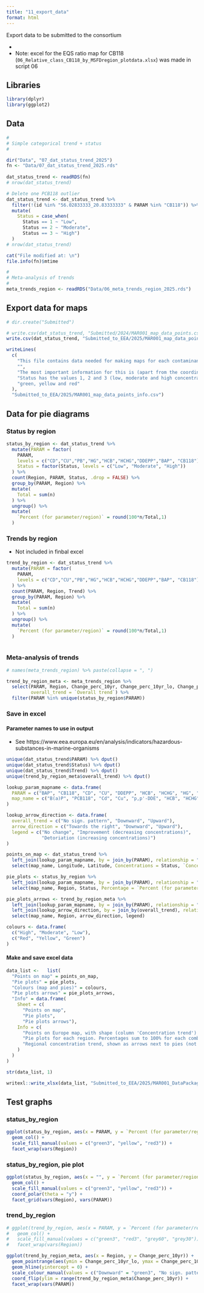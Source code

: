 ```yaml
---
title: "11_export_data"
format: html
---
```



Export data to be submitted to the consortium   

* 
* Note: excel for the EQS ratio map for CB118 (`06_Relative_class_CB118_by_MSFDregion_plotdata.xlsx`) was made in script 06   


## Libraries  
```r

library(dplyr)  
library(ggplot2)

```


## Data  
```r

#
# Simple categorical trend + status
#

dir("Data", "07_dat_status_trend_2025")
fn <- "Data/07_dat_status_trend_2025.rds"
  
dat_status_trend <- readRDS(fn)
# nrow(dat_status_trend)

# Delete one PCB118 outlier
dat_status_trend <- dat_status_trend %>%
  filter(!(id %in% "56.02833333_20.83333333" & PARAM %in% "CB118")) %>%
  mutate(
    Status = case_when(
      Status == 1 ~ "Low",
      Status == 2 ~ "Moderate",
      Status == 3 ~ "High")
  )
# nrow(dat_status_trend)

cat("File modified at: \n")
file.info(fn)$mtime

#
# Meta-analysis of trends  
#
meta_trends_region <- readRDS("Data/06_meta_trends_region_2025.rds")


```

## Export data for maps  
```r

# dir.create("Submitted")

# write.csv(dat_status_trend, "Submitted/2024/MAR001_map_data_points.csv")  
write.csv(dat_status_trend, "Submitted_to_EEA/2025/MAR001_map_data_points.csv")  

writeLines(
  c(
    "This file contains data needed for making maps for each contaminant. ",
    "",
    "The most important information for this is (apart from the coordinates) the columns Trends and Status. ",
    "Status has the values 1, 2 and 3 (low, moderate and high concentrations) and can be plotted using the colors",
    "green, yellow and red"
  ), 
  "Submitted_to_EEA/2025/MAR001_map_data_points_info.csv")  


```


## Data for pie diagrams  

### Status by region

```r

status_by_region <- dat_status_trend %>%
  mutate(PARAM = factor(
    PARAM, 
    levels = c("CD","CU","PB","HG","HCB","HCHG","DDEPP","BAP", "CB118")),
    Status = factor(Status, levels = c("Low", "Moderate", "High"))
  ) %>%
  count(Region, PARAM, Status, .drop = FALSE) %>%
  group_by(PARAM, Region) %>%
  mutate(
    Total = sum(n)
  ) %>%
  ungroup() %>%
  mutate(
    `Percent (for parameter/region)` = round(100*n/Total,1)
  )

```


### Trends by region   

* Not included in finbal excel  

```r

trend_by_region <- dat_status_trend %>%
  mutate(PARAM = factor(
    PARAM, 
    levels = c("CD","CU","PB","HG","HCB","HCHG","DDEPP","BAP", "CB118"))
  ) %>%
  count(PARAM, Region, Trend) %>%
  group_by(PARAM, Region) %>%
  mutate(
    Total = sum(n)
  ) %>%
  ungroup() %>%
  mutate(
    `Percent (for parameter/region)` = round(100*n/Total,1)
  )
  

```


### Meta-analysis of trends  

```r

# names(meta_trends_region) %>% paste(collapse = ", ")

trend_by_region_meta <- meta_trends_region %>%
  select(PARAM, Region, Change_perc_10yr, Change_perc_10yr_lo, Change_perc_10yr_up, 
         overall_trend = `Overall trend`) %>%
  filter(PARAM %in% unique(status_by_region$PARAM))


```


### Save in excel  

#### Parameter names to use in output  

* See https://www.eea.europa.eu/en/analysis/indicators/hazardous-substances-in-marine-organisms

```r

unique(dat_status_trend$PARAM) %>% dput()
unique(dat_status_trend$Status) %>% dput()
unique(dat_status_trend$Trend) %>% dput()
unique(trend_by_region_meta$overall_trend) %>% dput()

lookup_param_mapname <- data.frame(
  PARAM = c("BAP", "CB118", "CD", "CU", "DDEPP", "HCB", "HCHG", "HG", "PB"),
  map_name = c("B(a)P", "PCB118", "Cd", "Cu", "p,p'-DDE", "HCB", "HCHG", "Hg", "Pb")
)

lookup_arrow_direction <- data.frame(
  overall_trend = c("No sign. pattern", "Downward", "Upward"),
  arrow_direction = c("Towards the right", "Downward", "Upward"),
  legend = c("No change", "Improvement (decreasing concentrations)", 
             "Detoriation (increasing concentrations)")
)

points_on_map <- dat_status_trend %>% 
  left_join(lookup_param_mapname, by = join_by(PARAM), relationship = "many-to-one") %>% 
  select(map_name, Longitude, Latitude, Concentrations = Status, `Concentration trend` = Trend)

pie_plots <- status_by_region %>% 
  left_join(lookup_param_mapname, by = join_by(PARAM), relationship = "many-to-one") %>% 
  select(map_name, Region, Status, Percentage = `Percent (for parameter/region)`)

pie_plots_arrows <- trend_by_region_meta %>% 
  left_join(lookup_param_mapname, by = join_by(PARAM), relationship = "many-to-one") %>%
  left_join(lookup_arrow_direction, by = join_by(overall_trend), relationship = "many-to-one") %>% 
  select(map_name, Region, arrow_direction, legend)

colours <- data.frame(
  c("High", "Moderate", "Low"),
  c("Red", "Yellow", "Green")
)


```
#### Make and save excel data  

```r

data_list <-   list(
  "Points on map" = points_on_map,
  "Pie plots" = pie_plots, 
  "Colours (map and pies)" = colours, 
  "Pie plots arrows" = pie_plots_arrows,
  "Info" = data.frame(
    Sheet = c(
      "Points on map",
      "Pie plots", 
      "Pie plots arrows"),
    Info = c(
      "Points on Europe map, with shape (column 'Concentration trend') and colour (column Concentration)",
      "Pie plots for each region. Percentages sum to 100% for each combintion of parameter and region",
      "Regional concentration trend, shown as arrows next to pies (not enough data for Mediterranean pies)"
    )
  )
)

str(data_list, 1)

writexl::write_xlsx(data_list, "Submitted_to_EEA/2025/MAR001_DataPackageFig1_before_edit.xlsx")


```

## Test graphs  

### status_by_region  

```r

ggplot(status_by_region, aes(x = PARAM, y = `Percent (for parameter/region)`, fill = Status)) +
  geom_col() +
  scale_fill_manual(values = c("green3", "yellow", "red3")) +
  facet_wrap(vars(Region))


```

### status_by_region, pie plot  

```r

ggplot(status_by_region, aes(x = "", y = `Percent (for parameter/region)`, fill = Status)) +
  geom_col() +
  scale_fill_manual(values = c("green3", "yellow", "red3")) +
  coord_polar(theta = "y") +
  facet_grid(vars(Region), vars(PARAM))

```

### trend_by_region  

```r

# ggplot(trend_by_region, aes(x = PARAM, y = `Percent (for parameter/region)`, fill = factor(Trend))) +
#   geom_col() +
#   scale_fill_manual(values = c("green3", "red3", "grey60", "grey30")) +
#   facet_wrap(vars(Region))

```


```r

ggplot(trend_by_region_meta, aes(x = Region, y = Change_perc_10yr)) +
  geom_pointrange(aes(ymin = Change_perc_10yr_lo, ymax = Change_perc_10yr_up, color = overall_trend )) +
  geom_hline(yintercept = 0) +
  scale_colour_manual(values = c("Downward" = "green3", "No sign. pattern" = "grey30")) +
  coord_flip(ylim = range(trend_by_region_meta$Change_perc_10yr)) +
  facet_wrap(vars(PARAM))  

```

